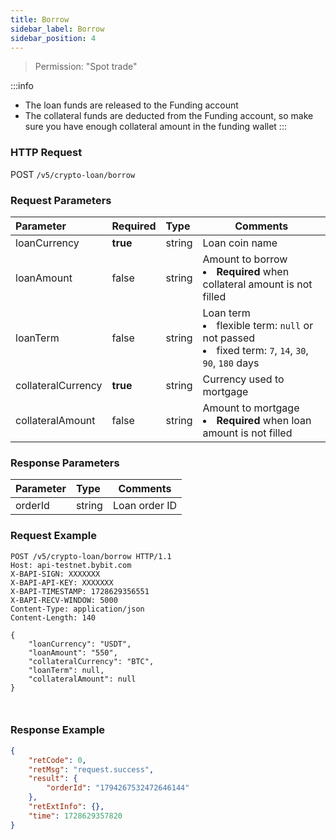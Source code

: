 ```yaml
---
title: Borrow
sidebar_label: Borrow
sidebar_position: 4
---
```

> Permission: "Spot trade"

:::info
* The loan funds are released to the Funding account
* The collateral funds are deducted from the Funding account, so make sure you have enough collateral amount in the funding wallet
:::

### HTTP Request
POST `/v5/crypto-loan/borrow`

### Request Parameters
| Parameter | Required | Type | Comments|
|:----- |:-------|:-----|------ |
|loanCurrency |**true** |string |Loan coin name|
|loanAmount |false |string |Amount to borrow<li>**Required** when collateral amount is not filled</li>|
|loanTerm |false |string |Loan term <li>flexible term: `null` or not passed</li><li>fixed term: `7`, `14`, `30`, `90`, `180` days</li>|
|collateralCurrency |**true** |string |Currency used to mortgage|
|collateralAmount |false |string |Amount to mortgage<li>**Required** when loan amount is not filled</li>|

### Response Parameters
| Parameter | Type | Comments|
|:----- |:-----|----- |
|orderId |string |Loan order ID|

### Request Example

<Tabs groupId="programming-languages">
<TabItem value="http" label="HTTP">

```http
POST /v5/crypto-loan/borrow HTTP/1.1
Host: api-testnet.bybit.com
X-BAPI-SIGN: XXXXXXX
X-BAPI-API-KEY: XXXXXXX
X-BAPI-TIMESTAMP: 1728629356551
X-BAPI-RECV-WINDOW: 5000
Content-Type: application/json
Content-Length: 140

{
    "loanCurrency": "USDT",
    "loanAmount": "550",
    "collateralCurrency": "BTC",
    "loanTerm": null,
    "collateralAmount": null
}
```

</TabItem>
<TabItem value="python" label="Python">

```python

```

</TabItem>

<TabItem value="Node" label="Node.js">

```n4js

```

</TabItem>
</Tabs>

### Response Example

```json
{
    "retCode": 0,
    "retMsg": "request.success",
    "result": {
        "orderId": "1794267532472646144"
    },
    "retExtInfo": {},
    "time": 1728629357820
}
```
